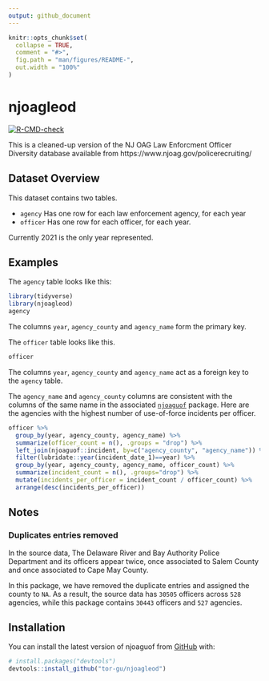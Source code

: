 ```yaml
---
output: github_document
---
```


<!-- README.md is generated from README.Rmd. Please edit that file -->

```r
knitr::opts_chunk$set(
  collapse = TRUE,
  comment = "#>",
  fig.path = "man/figures/README-",
  out.width = "100%"
)
```

# njoagleod

<!-- badges: start -->
[![R-CMD-check](https://github.com/tor-gu/njoagleod/workflows/R-CMD-check/badge.svg)](https://github.com/tor-gu/njoagleod/actions)
<!-- badges: end -->

This is a cleaned-up version of the NJ OAG Law Enforcment Officer Diversity 
  database available from https://www.njoag.gov/policerecruiting/

## Dataset Overview
This dataset contains two tables.

* ```agency``` Has one row for each law enforcement agency, for each year
* ```officer``` Has one row for each officer, for each year.

Currently 2021 is the only year represented.

## Examples
The ```agency``` table looks like this:
```r
library(tidyverse)
library(njoagleod)
agency
```
The columns ```year```, ```agency_county``` and ```agency_name``` form the primary key.  

The ```officer``` table looks like this.
```r
officer
```
The columns ```year```, ```agency_county``` and ```agency_name``` act as a foreign
key to the ```agency``` table.

The ```agency_name``` and ```agency_county``` columns are consistent with the columns
of the same name in the associated [```njoaguof```](https://github.com/tor-gu/njoaguof) package.  Here are the agencies with the highest number of use-of-force incidents per officer.
```r
officer %>% 
  group_by(year, agency_county, agency_name) %>%
  summarize(officer_count = n(), .groups = "drop") %>%
  left_join(njoaguof::incident, by=c("agency_county", "agency_name")) %>%
  filter(lubridate::year(incident_date_1)==year) %>%
  group_by(year, agency_county, agency_name, officer_count) %>%
  summarize(incident_count = n(), .groups="drop") %>%
  mutate(incidents_per_officer = incident_count / officer_count) %>%
  arrange(desc(incidents_per_officer))
```

## Notes

### Duplicates entries removed
In the source data, The Delaware River and Bay Authority Police Department and its officers appear twice, once associated to Salem County and once associated to Cape May County. 

In this package, we have removed the duplicate entries and assigned the county to `NA`.  As a result, the source data has ```30505``` officers across ```528``` agencies, while this package contains ```30443``` officers and ```527``` agencies.

## Installation

You can install the latest version of njoaguof from [GitHub](https://github.com/) with:

``` r
# install.packages("devtools")
devtools::install_github("tor-gu/njoagleod")
```

